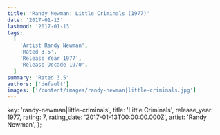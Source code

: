 ```yaml
---
title: 'Randy Newman: Little Criminals (1977)'
date: '2017-01-13'
lastmod: '2017-01-13'
tags:
  [
    'Artist Randy Newman',
    'Rated 3.5',
    'Release Year 1977',
    'Release Decade 1970',
  ]
summary: 'Rated 3.5'
authors: ['default']
images: ['/content/images/randy-newman|little-criminals.jpg']
---
```


  key: 'randy-newman|little-criminals',
  title: 'Little Criminals',
  release_year: 1977,
  rating: 7,
  rating_date: '2017-01-13T00:00:00.000Z',
  artist: 'Randy Newman',
};

<MusicRating data={data} />
